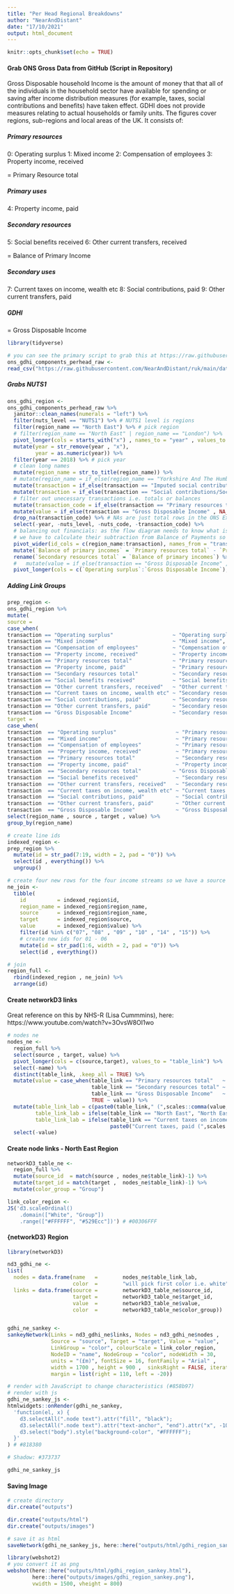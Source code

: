 ```yaml
---
title: "Per Head Regional Breakdowns"
author: "NearAndDistant"
date: "17/10/2021"
output: html_document
---
```


```r
knitr::opts_chunk$set(echo = TRUE)
```

#### Grab ONS Gross Data from GitHub (Script in Repository)

Gross Disposable household Income is the amount of money that that all of the individuals in the household sector have available for spending or saving after income distribution measures (for example, taxes, social contributions and benefits) have taken effect. GDHI does not provide measures relating to actual households or family units. The figures cover regions, sub-regions and local areas of the UK. It consists of:

##### Primary resources
0: Operating surplus
1: Mixed income
2: Compensation of employees
3: Property income, received

= Primary Resource total

##### Primary uses
4: Property income, paid

##### Secondary resources
5: Social benefits received
6: Other current transfers, received

= Balance of Primary Income

##### Secondary uses
7: Current taxes on income, wealth etc
8: Social contributions, paid
9: Other current transfers, paid

##### GDHI
= Gross Disposable Income

```r
library(tidyverse)

# you can see the primary script to grab this at https://raw.githubusercontent.com/NearAndDistant/ruk/main/data_scripts/ons_gross_income_1997_to_2018/
ons_gdhi_components_perhead_raw <-
read_csv("https://raw.githubusercontent.com/NearAndDistant/ruk/main/data_scripts/ons_gdhi_97_18/ons_gdhi_perhead_components_97_18.csv")

```

##### Grabs NUTS1
```r

ons_gdhi_region <-
ons_gdhi_components_perhead_raw %>%
  janitor::clean_names(numerals = "left") %>%
  filter(nuts_level == "NUTS1") %>% # NUTS1 level is regions
  filter(region_name == "North East") %>% # pick region
  # filter(region_name == "North East" | region_name == "London") %>% 
  pivot_longer(cols = starts_with("x") , names_to = "year" , values_to = "value") %>%
  mutate(year = str_remove(year , "x"),
         year = as.numeric(year)) %>%
  filter(year == 2018) %>% # pick year
  # clean long names
  mutate(region_name = str_to_title(region_name)) %>%
  # mutate(region_name = if_else(region_name == "Yorkshire And The Humber", "Yorkshire", region_name)) %>%
  mutate(transaction = if_else(transaction == "Imputed social contributions/Social benefits received" , "Social benefits received", transaction)) %>%
  mutate(transaction = if_else(transaction == "Social contributions/Social benefits paid" , "Social contributions, paid", transaction)) %>%
  # filter out unecessary transactions i.e. totals or balances
  mutate(transaction_code = if_else(transaction == "Primary resources total" , "PRT", transaction_code)) %>% # so we keep this as a flow node
  mutate(value = if_else(transaction == "Gross Disposable Income" , NA_real_, value)) %>% # so we keep this as a flow node
  drop_na(transaction_code) %>% # NAs are just total rows in the ONS Excel file, unecessary here
  select(-year, -nuts_level, -nuts_code, -transaction_code) %>%
  # balancing out financials: as the flow diagram needs to know what is left over after "secondary payments" are made (taxes etc)
  # we have to calculate their subtraction from Balance of Payments so that Gross Disposable can be shown
  pivot_wider(id_cols = c(region_name:transaction), names_from = "transaction", values_from = "value") %>%
  mutate(`Balance of primary incomes` = `Primary resources total` - `Property income, paid` + `Social benefits received` + `Other current transfers, received`) %>%
  rename(`Secondary resources total` = `Balance of primary incomes`) %>% # aligning to the ONS figures on Secondary Income
  #   mutate(value = if_else(transaction == "Gross Disposable Income" , NA_real_, value)) %>% # so we keep this as a flow node
  pivot_longer(cols = c(`Operating surplus`:`Gross Disposable Income`), names_to = "transaction" , values_to = "value")

```

##### Adding Link Groups
```r
prep_region <-
ons_gdhi_region %>%
mutate(
source = 
case_when(
transaction == "Operating surplus"                   ~ "Operating surplus",
transaction == "Mixed income"                        ~ "Mixed income",
transaction == "Compensation of employees"           ~ "Compensation of employees",
transaction == "Property income, received"           ~ "Property income, received",
transaction == "Primary resources total"             ~ "Primary resources total",
transaction == "Property income, paid"               ~ "Primary resources total",
transaction == "Secondary resources total"           ~ "Secondary resources total",
transaction == "Social benefits received"            ~ "Social benefits received",
transaction == "Other current transfers, received"   ~ "Other current transfers, received",
transaction == "Current taxes on income, wealth etc" ~ "Secondary resources total",
transaction == "Social contributions, paid"          ~ "Secondary resources total",
transaction == "Other current transfers, paid"       ~ "Secondary resources total",
transaction == "Gross Disposable Income"             ~ "Secondary resources total"),
target = 
case_when(
transaction  == "Operating surplus"                   ~ "Primary resources total",
transaction  == "Mixed income"                        ~ "Primary resources total",
transaction  == "Compensation of employees"           ~ "Primary resources total",
transaction  == "Property income, received"           ~ "Primary resources total",
transaction  == "Primary resources total"             ~ "Secondary resources total",
transaction  == "Property income, paid"               ~ "Property income, paid",
transaction  == "Secondary resources total"          ~ "Gross Disposable Income",
transaction  == "Social benefits received"            ~ "Secondary resources total",
transaction  == "Other current transfers, received"   ~ "Secondary resources total",
transaction  == "Current taxes on income, wealth etc" ~ "Current taxes on income, wealth etc",
transaction  == "Social contributions, paid"          ~ "Social contributions, paid",
transaction  == "Other current transfers, paid"       ~ "Other current transfers, paid",
transaction  == "Gross Disposable Income"             ~ "Gross Disposable Income")) %>%
select(region_name , source , target , value) %>%
group_by(region_name)

# create line ids
indexed_region <-
prep_region %>%
  mutate(id = str_pad(7:19, width = 2, pad = "0")) %>%
  select(id , everything()) %>%
  ungroup()

```

```r

# create four new rows for the four income streams so we have a source for their sankey flows
ne_join <- 
  tibble(
    id          = indexed_region$id,
    region_name = indexed_region$region_name,
    source      = indexed_region$region_name,
    target      = indexed_region$source,
    value       = indexed_region$value) %>%
    filter(id %in% c("07", "08" , "09" , "10" , "14" , "15")) %>%
    # create new ids for 01 - 06
    mutate(id = str_pad(1:6, width = 2, pad = "0")) %>%
    select(id , everything())

# join 
region_full <-
  rbind(indexed_region , ne_join) %>%
  arrange(id)

```

#### Create networkD3 links

Great reference on this by NHS-R (Lisa Cummmins), here:
https://www.youtube.com/watch?v=3OvsW8OI1wo

```r

# nodes ne
nodes_ne <- 
  region_full %>%
  select(source , target, value) %>%
  pivot_longer(cols = c(source,target), values_to = "table_link") %>%
  select(-name) %>%
  distinct(table_link, .keep_all = TRUE) %>%
  mutate(value = case_when(table_link == "Primary resources total"   ~ 17818,
                           table_link == "Secondary resources total" ~ 24195,
                           table_link == "Gross Disposable Income"   ~ 16995,
                           TRUE ~ value)) %>%
  mutate(table_link_lab = c(paste0(table_link," (",scales::comma(value, prefix = "£"),")")),
         table_link_lab = ifelse(table_link == "North East", "North East, 2018", table_link_lab),
         table_link_lab = ifelse(table_link == "Current taxes on income, wealth etc", 
                                 paste0("Current taxes, paid (",scales::comma(value, prefix = "£"),")"), table_link_lab)) %>%
  select(-value)

```

#### Create node links - North East Region
```r

networkD3_table_ne <-
  region_full %>%
  mutate(source_id  = match(source , nodes_ne$table_link)-1) %>%
  mutate(target_id = match(target ,  nodes_ne$table_link)-1) %>%
  mutate(color_group = "Group")

link_color_region <- 
JS('d3.scaleOrdinal()
    .domain(["White", "Group"])
    .range(["#FFFFFF", "#529Ecc"])') # #00306FFF

```

#### {networkD3} Region
```r
library(networkD3)

nd3_gdhi_ne <- 
list(
  nodes = data.frame(name   =        nodes_ne$table_link_lab,
                     color  =        "will pick first color i.e. white"),
  links = data.frame(source =        networkD3_table_ne$source_id,
                     target =        networkD3_table_ne$target_id,
                     value  =        networkD3_table_ne$value,
                     color  =        networkD3_table_ne$color_group))


gdhi_ne_sankey <-
sankeyNetwork(Links = nd3_gdhi_ne$links, Nodes = nd3_gdhi_ne$nodes , 
              Source = "source", Target = "target", Value = "value", 
              LinkGroup = "color", colourScale = link_color_region,
              NodeID = "name", NodeGroup = "color", nodeWidth = 30,
              units = "(£m)", fontSize = 16, fontFamily = "Arial" ,
              width = 1700 , height = 900 ,  sinksRight = FALSE, iterations = 0,
              margin = list(right = 110, left = -20))

# render with JavaScript to change characteristics (#858b97)
# render with js
gdhi_ne_sankey_js <- 
htmlwidgets::onRender(gdhi_ne_sankey,
  'function(el, x) {
    d3.selectAll(".node text").attr("fill", "black");
    d3.selectAll(".node text").attr("text-anchor", "end").attr("x", -10);
    d3.select("body").style("background-color", "#FFFFFF"); 
  }'
) # #818380

# Shadow: #373737

gdhi_ne_sankey_js

```

#### Saving Image
```r

# create directory
dir.create("outputs")

dir.create("outputs/html")
dir.create("outputs/images")

# save it as html
saveNetwork(gdhi_ne_sankey_js, here::here("outputs/html/gdhi_region_sankey.html"))

library(webshot2)
# you convert it as png
webshot(here::here("outputs/html/gdhi_region_sankey.html"),
        here::here("outputs/images/gdhi_region_sankey.png"),
        vwidth = 1500, vheight = 800)

```

